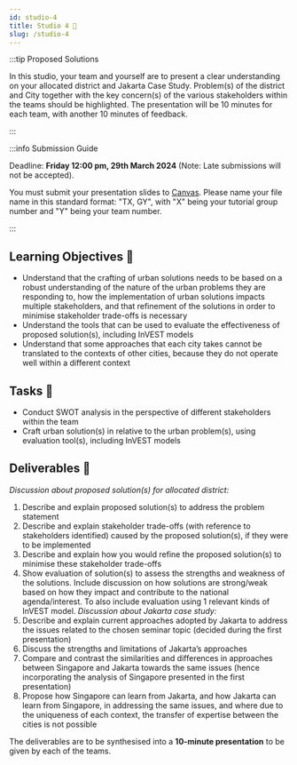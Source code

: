 ```yaml
---
id: studio-4
title: Studio 4 🎤 
slug: /studio-4
---
```





<StudioType type="presentation"/>

:::tip Proposed Solutions

In this studio, your team and yourself are to present a clear understanding on your allocated district and Jakarta Case Study. Problem(s) of the district and City together with the key concern(s) of the various stakeholders within the teams should be highlighted. The presentation will be 10 minutes for each team, with another 10 minutes of feedback.

:::

:::info Submission Guide

Deadline: **Friday 12:00 pm, 29th March 2024** (Note: Late submissions will not be accepted).

You must submit your presentation slides to [Canvas](https://canvas.nus.edu.sg/courses/52842/assignments/94280?module_item_id=284655). Please name your file name in this standard format: "TX, GY", with "X" being your tutorial group number and "Y" being your team number. 

:::
## Learning Objectives 🎯
- Understand that the crafting of urban solutions needs to be based on a robust understanding of the nature of the urban problems they are responding to, how the implementation of urban solutions impacts multiple stakeholders, and that refinement of the solutions in order to minimise stakeholder trade-offs is necessary
- Understand the tools that can be used to evaluate the effectiveness of proposed solution(s), including InVEST models
- Understand that some approaches that each city takes cannot be translated to the contexts of other cities, because they do not operate well within a different context

## Tasks 🔨
- Conduct SWOT analysis in the perspective of different stakeholders within the team 
- Craft urban solution(s) in relative to the urban problem(s), using evaluation tool(s), including InVEST models

## Deliverables 📂 
_Discussion about proposed solution(s) for allocated district:_
1.	Describe and explain proposed solution(s) to address the problem statement 
2.	Describe and explain stakeholder trade-offs (with reference to stakeholders identified) caused by the proposed solution(s), if they were to be implemented 
3.	Describe and explain how you would refine the proposed solution(s) to minimise these stakeholder trade-offs
4.	Show evaluation of solution(s) to assess the strengths and weakness of the solutions. Include discussion on how solutions are strong/weak based on how they impact and contribute to the national agenda/interest. To also include evaluation using 1 relevant kinds of InVEST model.
_Discussion about Jakarta case study:_
5.	Describe and explain current approaches adopted by Jakarta to address the issues related to the chosen seminar topic (decided during the first presentation)
6.	Discuss the strengths and limitations of Jakarta’s approaches 
7.	Compare and contrast the similarities and differences in approaches between Singapore and Jakarta towards the same issues (hence incorporating the analysis of Singapore presented in the first presentation)
8.	Propose how Singapore can learn from Jakarta, and how Jakarta can learn from Singapore, in addressing the same issues, and where due to the uniqueness of each context, the transfer of expertise between the cities is not possible 

The deliverables are to be synthesised into a **10-minute presentation** to be given by each of the teams.

